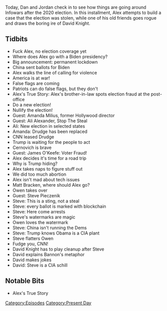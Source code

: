{{DEFAULTSORT:
    #_EPISODE_0500:November 5-6, 2020
}}{{Episode
    | title             = November 5-6, 2020
    | caption           = [https://knowledgefight.libsyn.com/500-november-5-6-2020 Listen to this episode on Libsyn]
    | episodeNumber     = 500
    | length            = 01:46:39
    | airDate           = November 9, 2020
    | coverageStartDate = November 5, 2020
    | coverageEndDate   = November 6, 2020
    | episodeType       = [[:Category:Present Day|Present Day]]
    | appearance        = [[Amanda Milius]], [[Ali Alexander]], [[Mike Cernovich]], [[James O'Keefe]], [[Matt Bracken]], [[Owen Shroyer]], [[Steve Pieczenik]], [[David Knight]]
    | previousEpisode   = [[499: Jordan Takes The Wheel 5]]
    | nextEpisode       = [[501: November 7-8, 2020]]
}}

{{Stub}}

Today, Dan and Jordan check in to see how things are going around Infowars after the 2020 election. In this installment, Alex attempts to build a case that the election was stolen, while one of his old friends goes rogue and draws the boring ire of David Knight.

==Tidbits==

*Fuck Alex, no election coverage yet
*Where does Alex go with a Biden presidency?
*Big announcement: permanent lockdown
*China sent ballots for Biden
*Alex walks the line of calling for violence
*America is at war!
*False flags are coming
*Patriots can do false flags, but they don't
*Alex's True Story: Alex's brother-in-law spots election fraud at the post-office
*Do a new election!
*Nullify the election!
*Guest: Amanda Milius, former Hollywood director
*Guest: Ali Alexander, Stop The Steal
*Ali: New election in selected states
*Amanda: Drudge has been replaced
*CNN leased Drudge
*Trump is waiting for the people to act
*Cernovich is brave
*Guest: James O'Keefe: Voter Fraud!
*Alex decides it's time for a road trip
*Why is Trump hiding?
*Alex takes naps to figure stuff out
*We did too much abortion
*Alex isn't mad about tech issues
*Matt Bracken, where should Alex go?
*Owen takes over
*Guest: Steve Pieczenik
*Steve: This is a sting, not a steal
*Steve: every ballot is marked with blockchain
*Steve: Here come arrests
*Steve's watermarks are magic
*Owen loves the watermark
*Steve: China isn't running the Dems
*Steve: Trump knows Obama is a CIA plant
*Steve flatters Owen
*Fudge you, CNN!
*David Knight has to play cleanup after Steve
*David explains Bannon's metaphor
*David makes jokes
*David: Steve is a CIA schill

==Notable Bits==

*Alex's True Story

[[Category:Episodes]]
[[Category:Present Day]]
